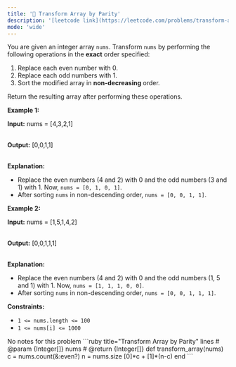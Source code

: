 ```yaml
---
title: '🧩 Transform Array by Parity'
description: '[leetcode link](https://leetcode.com/problems/transform-array-by-parity/description/)'
mode: 'wide'
---
```

<Tabs>
  <Tab title="Question" icon="circle-question" iconType="regular">
    <Card>
      <p>You are given an integer array <code>nums</code>. Transform <code>nums</code> by performing the following operations in the <strong>exact</strong> order specified:</p>  <ol>  <li>Replace each even number with 0.</li>  <li>Replace each odd numbers with 1.</li>  <li>Sort the modified array in <strong>non-decreasing</strong> order.</li> </ol>  <p>Return the resulting array after performing these operations.</p>   <p><strong class="example">Example 1:</strong></p>  <div class="example-block"> <p><strong>Input:</strong> <span class="example-io">nums = [4,3,2,1]</span></p>  <p><br/> <strong>Output:</strong> <span class="example-io">[0,0,1,1]</span></p>  <p><br/> <strong>Explanation:</strong></p>  <ul>  <li>Replace the even numbers (4 and 2) with 0 and the odd numbers (3 and 1) with 1. Now, <code>nums = [0, 1, 0, 1]</code>.</li>  <li>After sorting <code>nums</code> in non-descending order, <code>nums = [0, 0, 1, 1]</code>.</li> </ul> </div>  <p><strong class="example">Example 2:</strong></p>  <div class="example-block"> <p><strong>Input:</strong> <span class="example-io">nums = [1,5,1,4,2]</span></p>  <p><br/> <strong>Output:</strong> <span class="example-io">[0,0,1,1,1]</span></p>  <p><br/> <strong>Explanation:</strong></p>  <ul>  <li>Replace the even numbers (4 and 2) with 0 and the odd numbers (1, 5 and 1) with 1. Now, <code>nums = [1, 1, 1, 0, 0]</code>.</li>  <li>After sorting <code>nums</code> in non-descending order, <code>nums = [0, 0, 1, 1, 1]</code>.</li> </ul> </div>   <p><strong>Constraints:</strong></p>  <ul>  <li><code>1 &lt;= nums.length &lt;= 100</code></li>  <li><code>1 &lt;= nums[i] &lt;= 1000</code></li> </ul> 
    </Card>
  </Tab>
  <Tab title="Solution" icon="lightbulb" iconType="regular" >
    <Card>
      No notes for this problem
    </Card>
  <Expandable title="code">
    <CodeGroup dropdown>
```ruby title="Transform Array by Parity" lines
# @param {Integer[]} nums
# @return {Integer[]}
def transform_array(nums)
  c = nums.count(&:even?)
  n = nums.size
  [0]*c + [1]*(n-c)
end
```
    </CodeGroup>
  </Expandable>
  </Tab>
</Tabs>